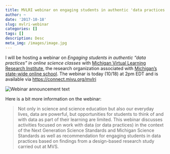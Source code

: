 ```yaml
---
title: MVLRI webinar on engaging students in authentic 'data practices' in online science classes
author: ~
date: '2017-10-18'
slug: mvlri-webinar
categories: []
tags: []
description: Desc
meta_img: /images/image.jpg
---
```


I will be hosting a webinar on *Engaging students in authentic "data practices" in online science classes* with [Michigan Virtual Learning Research Institute](https://mvlri.org/), the research organization associated with [Michigan's state-wide online school](https://michiganvirtual.org/students/). The webinar is today (10/18) at 2pm EDT and is available via [https://connect.mivu.org/mvlri](https://connect.mivu.org/mvlri)

![](https://raw.githubusercontent.com/jrosen48/homepage-source/master/static/_media/images/DMWACQ4WAAAHNbL.jpg "Webinar announcement text")

Here is a bit more information on the webinar:

> Not only in science and science education but also our everyday lives, data are powerful, but opportunities for students to think of and with data as part of their learning are limited. This webinar discusses activities focused on work with data (or data practices) in the context of the Next Generation Science Standards and Michigan Science Standards as well as recommendation for engaging students in data practices based on findings from a design-based research study carried out at MVS.